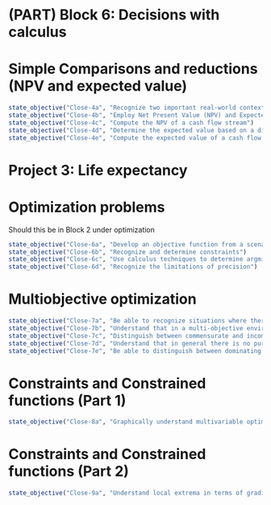 # (PART) Block 6: Decisions with calculus {.unnumbered}

# Simple Comparisons and reductions (NPV and expected value)

::: {.objectives}
```r
state_objective("Close-4a", "Recognize two important real-world contexts in which a vector (or function) output applies: a. A cash-flow stream; and b. A probability distribution for an outcome")
state_objective("Close-4b", "Employ Net Present Value (NPV) and Expected Value to convert vector outputs into a scalar for the purposes of optimization")
state_objective("Close-4c", "Compute the NPV of a cash flow stream")
state_objective("Close-4d", "Determine the expected value based on a discrete/continuous probability distribution function")
state_objective("Close-4e", "Compute the expected value of a cash flow stream discounting to the NPV")
```
:::

# Project 3: Life expectancy

# Optimization problems

Should this be in Block 2 under optimization

::: {.objectives}
```r
state_objective("Close-6a", "Develop an objective function from a scenario")
state_objective("Close-6b", "Recognize and determine constraints")
state_objective("Close-6c", "Use calculus techniques to determine argmin and argmax")
state_objective("Close-6d", "Recognize the limitations of precision")
```
:::

# Multiobjective optimization

::: {.objectives}
```r
state_objective("Close-7a", "Be able to recognize situations where there is more than one objective to be achieved simultaneously.")
state_objective("Close-7b", "Understand that in a multi-objective environment, a \"best\" solution is not always possible.")
state_objective("Close-7c", "Distinguish between commensurate and incommensurate objectives.")
state_objective("Close-7d", "Understand that in general there is no purely mathematical solution to optimization with multiple incommensurate objectives.")
state_objective("Close-7e", "Be able to distinguish between dominating and non-dominating choices")
```
:::

# Constraints and Constrained functions (Part 1)

::: {.objectives}
```r
state_objective("Close-8a", "Graphically understand multivariable optimization problems")
```
:::

# Constraints and Constrained functions (Part 2)

::: {.objectives}
```r
state_objective("Close-9a", "Understand local extrema in terms of gradient vectors")
```
:::
